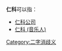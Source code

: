 '''仁科'''可以指：
* [[仁科公司|仁科公司]]
* [[仁科_(音乐人)|仁科 (音乐人)]]

{{disambig}}

[[Category:二字消歧义|Category:二字消歧义]]